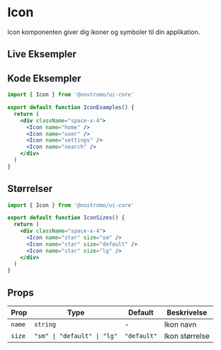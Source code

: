 
# Icon

Icon komponenten giver dig ikoner og symboler til din applikation.

## Live Eksempler

<StorybookEmbed story="components-icon--default" />

<StorybookEmbed story="components-icon--sizes" />

<StorybookEmbed story="components-icon--colors" />

## Kode Eksempler

```jsx
import { Icon } from '@nostromo/ui-core'

export default function IconExamples() {
  return (
    <div className="space-x-4">
      <Icon name="home" />
      <Icon name="user" />
      <Icon name="settings" />
      <Icon name="search" />
    </div>
  )
}
```

## Størrelser

```jsx
import { Icon } from '@nostromo/ui-core'

export default function IconSizes() {
  return (
    <div className="space-x-4">
      <Icon name="star" size="sm" />
      <Icon name="star" size="default" />
      <Icon name="star" size="lg" />
    </div>
  )
}
```

## Props

| Prop | Type | Default | Beskrivelse |
|------|------|---------|-------------|
| `name` | `string` | - | Ikon navn |
| `size` | `"sm" \| "default" \| "lg"` | `"default"` | Ikon størrelse |
